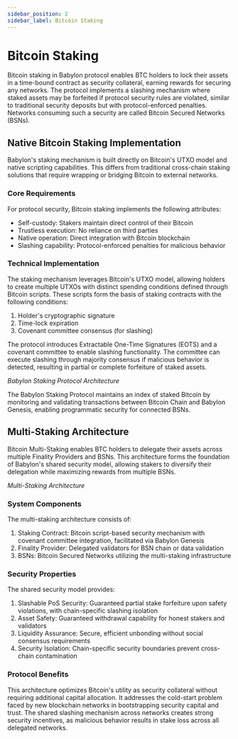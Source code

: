 ```yaml
---
sidebar_position: 2
sidebar_label: Bitcoin Staking
---
```


# Bitcoin Staking

Bitcoin staking in Babylon protocol enables BTC holders to lock their assets in a 
time-bound contract as security collateral, earning rewards for securing any networks. 
The protocol implements a slashing mechanism where staked assets may be forfeited if 
protocol security rules are violated, similar to traditional security deposits but 
with protocol-enforced penalties. Networks consuming such a security are called 
Bitcoin Secured Networks (BSNs).

## Native Bitcoin Staking Implementation

Babylon's staking mechanism is built directly on Bitcoin's UTXO model and native 
scripting capabilities. This differs from traditional cross-chain staking solutions 
that require wrapping or bridging Bitcoin to external networks.

### Core Requirements

For protocol security, Bitcoin staking implements the following attributes:
- Self-custody: Stakers maintain direct control of their Bitcoin
- Trustless execution: No reliance on third parties
- Native operation: Direct integration with Bitcoin blockchain
- Slashing capability: Protocol-enforced penalties for malicious behavior

### Technical Implementation

The staking mechanism leverages Bitcoin's UTXO model, allowing holders to create 
multiple UTXOs with distinct spending conditions defined through Bitcoin scripts. 
These scripts form the basis of staking contracts with the following conditions:

1. Holder's cryptographic signature
2. Time-lock expiration
3. Covenant committee consensus (for slashing)

The protocol introduces Extractable One-Time Signatures (EOTS) and a covenant 
committee to enable slashing functionality. The committee can execute slashing 
through majority consensus if malicious behavior is detected, resulting in partial 
or complete forfeiture of staked assets.

<div className="flex flex-col items-center justify-center">
  <ThemedImage
    alt="Staking Contract"
    sources={{
      light: useBaseUrl('/img/guides/staking.png'),
      dark: useBaseUrl('/img/guides/staking_dark.png'),
    }}
  />
  <em>Babylon Staking Protocol Architecture</em><br/>
</div>

The Babylon Staking Protocol maintains an index of staked Bitcoin by monitoring 
and validating transactions between Bitcoin Chain and Babylon Genesis, enabling 
programmatic security for connected BSNs.

## Multi-Staking Architecture

Bitcoin Multi-Staking enables BTC holders to delegate their assets across multiple 
Finality Providers and BSNs. This architecture forms the foundation of Babylon's 
shared security model, allowing stakers to diversify their delegation while 
maximizing rewards from multiple BSNs.

<div className="flex flex-col items-center justify-center max-w-md mx-auto">
  <ThemedImage
    alt="Multi-staking Contract"
    sources={{
      light: useBaseUrl('/img/guides/multi-staking.png'),
      dark: useBaseUrl('/img/guides/multi-staking_dark.png'),
    }}
  />
  <em>Multi-Staking Architecture</em><br/>
</div>

### System Components

The multi-staking architecture consists of:
1. Staking Contract: Bitcoin script-based security mechanism with covenant committee 
   integration, facilitated via Babylon Genesis
2. Finality Provider: Delegated validators for BSN chain or data validation
3. BSNs: Bitcoin Secured Networks utilizing the multi-staking infrastructure

### Security Properties

The shared security model provides:
1. Slashable PoS Security: Guaranteed partial stake forfeiture upon safety 
   violations, with chain-specific slashing isolation
2. Asset Safety: Guaranteed withdrawal capability for honest stakers and validators
3. Liquidity Assurance: Secure, efficient unbonding without social consensus 
   requirements
4. Security Isolation: Chain-specific security boundaries prevent cross-chain 
   contamination

### Protocol Benefits

This architecture optimizes Bitcoin's utility as security collateral without 
requiring additional capital allocation. It addresses the cold-start problem faced 
by new blockchain networks in bootstrapping security capital and trust. The shared 
slashing mechanism across networks creates strong security incentives, as malicious 
behavior results in stake loss across all delegated networks.
